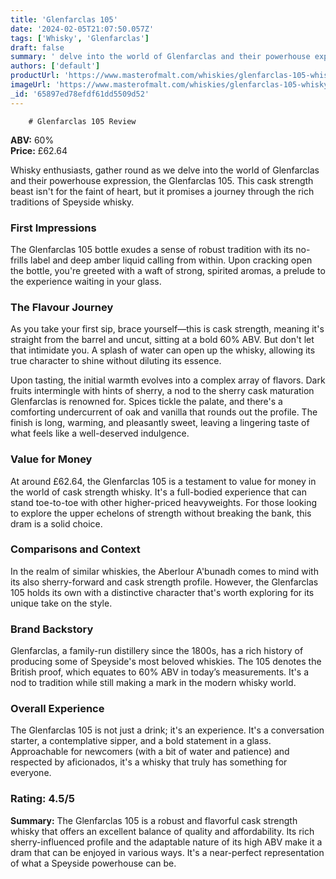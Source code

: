 ```yaml
---
title: 'Glenfarclas 105'
date: '2024-02-05T21:07:50.057Z'
tags: ['Whisky', 'Glenfarclas']
draft: false
summary: ' delve into the world of Glenfarclas and their powerhouse expression, the Glenfarclas 105. This cask strength beast isn t for the ...'
authors: ['default']
productUrl: 'https://www.masterofmalt.com/whiskies/glenfarclas-105-whisky/'
imageUrl: 'https://www.masterofmalt.com/whiskies/glenfarclas-105-whisky.jpg'
_id: '65897ed78efdf61dd5509d52'
---
```


        # Glenfarclas 105 Review

**ABV:** 60%  
**Price:** £62.64

Whisky enthusiasts, gather round as we delve into the world of Glenfarclas and their powerhouse expression, the Glenfarclas 105. This cask strength beast isn't for the faint of heart, but it promises a journey through the rich traditions of Speyside whisky.

### First Impressions

The Glenfarclas 105 bottle exudes a sense of robust tradition with its no-frills label and deep amber liquid calling from within. Upon cracking open the bottle, you're greeted with a waft of strong, spirited aromas, a prelude to the experience waiting in your glass.

### The Flavour Journey

As you take your first sip, brace yourself—this is cask strength, meaning it's straight from the barrel and uncut, sitting at a bold 60% ABV. But don't let that intimidate you. A splash of water can open up the whisky, allowing its true character to shine without diluting its essence.

Upon tasting, the initial warmth evolves into a complex array of flavors. Dark fruits intermingle with hints of sherry, a nod to the sherry cask maturation Glenfarclas is renowned for. Spices tickle the palate, and there's a comforting undercurrent of oak and vanilla that rounds out the profile. The finish is long, warming, and pleasantly sweet, leaving a lingering taste of what feels like a well-deserved indulgence.

### Value for Money

At around £62.64, the Glenfarclas 105 is a testament to value for money in the world of cask strength whisky. It's a full-bodied experience that can stand toe-to-toe with other higher-priced heavyweights. For those looking to explore the upper echelons of strength without breaking the bank, this dram is a solid choice.

### Comparisons and Context

In the realm of similar whiskies, the Aberlour A'bunadh comes to mind with its also sherry-forward and cask strength profile. However, the Glenfarclas 105 holds its own with a distinctive character that's worth exploring for its unique take on the style.

### Brand Backstory

Glenfarclas, a family-run distillery since the 1800s, has a rich history of producing some of Speyside's most beloved whiskies. The 105 denotes the British proof, which equates to 60% ABV in today’s measurements. It's a nod to tradition while still making a mark in the modern whisky world.

### Overall Experience

The Glenfarclas 105 is not just a drink; it's an experience. It's a conversation starter, a contemplative sipper, and a bold statement in a glass. Approachable for newcomers (with a bit of water and patience) and respected by aficionados, it's a whisky that truly has something for everyone.

### Rating: 4.5/5

**Summary:** The Glenfarclas 105 is a robust and flavorful cask strength whisky that offers an excellent balance of quality and affordability. Its rich sherry-influenced profile and the adaptable nature of its high ABV make it a dram that can be enjoyed in various ways. It's a near-perfect representation of what a Speyside powerhouse can be.
